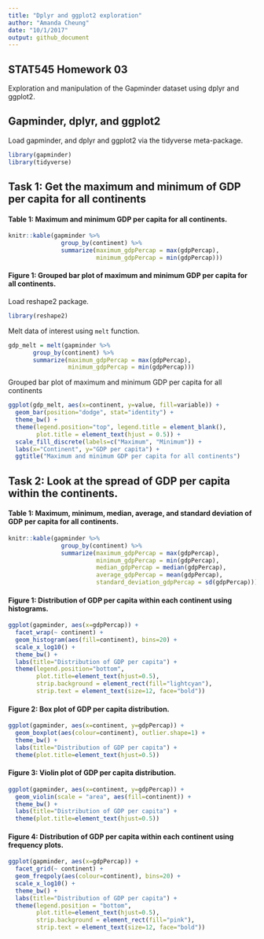```yaml
---
title: "Dplyr and ggplot2 exploration"
author: "Amanda Cheung"
date: "10/1/2017"
output: github_document
---
```


## STAT545 Homework 03

Exploration and manipulation of the Gapminder dataset using dplyr and ggplot2.

## Gapminder, dplyr, and ggplot2
Load gapminder, and dplyr and ggplot2 via the tidyverse meta-package.
```r
library(gapminder)
library(tidyverse)
```

## Task 1: Get the maximum and minimum of GDP per capita for all continents

#### Table 1: Maximum and minimum GDP per capita for all continents.
```r
knitr::kable(gapminder %>%
               group_by(continent) %>% 
               summarize(maximum_gdpPercap = max(gdpPercap),
                         minimum_gdpPercap = min(gdpPercap)))
```

#### Figure 1: Grouped bar plot of maximum and minimum GDP per capita for all continents.

Load reshape2 package.
```r
library(reshape2)
```
Melt data of interest using `melt` function.
```r
gdp_melt = melt(gapminder %>%
       group_by(continent) %>% 
       summarize(maximum_gdpPercap = max(gdpPercap),
                 minimum_gdpPercap = min(gdpPercap)))
```

Grouped bar plot of maximum and minimum GDP per capita for all continents
```r
ggplot(gdp_melt, aes(x=continent, y=value, fill=variable)) +
  geom_bar(position="dodge", stat="identity") + 
  theme_bw() +
  theme(legend.position="top", legend.title = element_blank(),
        plot.title = element_text(hjust = 0.5)) +
  scale_fill_discrete(labels=c("Maximum", "Minimum")) +
  labs(x="Continent", y="GDP per capita") +
  ggtitle("Maximum and minimum GDP per capita for all continents")
```

## Task 2: Look at the spread of GDP per capita within the continents.

#### Table 1: Maximum, minimum, median, average, and standard deviation of GDP per capita for all continents.
```r
knitr::kable(gapminder %>%
               group_by(continent) %>% 
               summarize(maximum_gdpPercap = max(gdpPercap),
                         minimum_gdpPercap = min(gdpPercap),
                         median_gdpPercap = median(gdpPercap),
                         average_gdpPercap = mean(gdpPercap),
                         standard_deviation_gdpPercap = sd(gdpPercap)))
```

#### Figure 1: Distribution of GDP per capita within each continent using histograms.
```r
ggplot(gapminder, aes(x=gdpPercap)) +
  facet_wrap(~ continent) +
  geom_histogram(aes(fill=continent), bins=20) +
  scale_x_log10() +
  theme_bw() +
  labs(title="Distribution of GDP per capita") +
  theme(legend.position="bottom",
        plot.title=element_text(hjust=0.5),
        strip.background = element_rect(fill="lightcyan"),
        strip.text = element_text(size=12, face="bold"))
```

#### Figure 2: Box plot of GDP per capita distribution.
```r
ggplot(gapminder, aes(x=continent, y=gdpPercap)) +
  geom_boxplot(aes(colour=continent), outlier.shape=1) +
  theme_bw() +
  labs(title="Distribution of GDP per capita") +
  theme(plot.title=element_text(hjust=0.5))
```

#### Figure 3: Violin plot of GDP per capita distribution.
```r
ggplot(gapminder, aes(x=continent, y=gdpPercap)) +
  geom_violin(scale = "area", aes(fill=continent)) +
  theme_bw() +
  labs(title="Distribution of GDP per capita") +
  theme(plot.title=element_text(hjust=0.5))
```

#### Figure 4: Distribution of GDP per capita within each continent using frequency plots.
```r
ggplot(gapminder, aes(x=gdpPercap)) +
  facet_grid(~ continent) +
  geom_freqpoly(aes(colour=continent), bins=20) +
  scale_x_log10() +
  theme_bw() +
  labs(title="Distribution of GDP per capita") +
  theme(legend.position = "bottom",
        plot.title=element_text(hjust=0.5),
        strip.background = element_rect(fill="pink"),
        strip.text = element_text(size=12, face="bold"))
```






